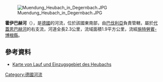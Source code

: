 {{Coord|48.91337|N|12.75649|E|display=title}}
[[Image:Muendung_Heubach_in_Degernbach.JPG|right]]

'''霍伊巴赫河'''（{{lang-de|Heubach}}），是[[德國|德國]]的河流，位於該國東南部，由[[巴伐利亞|巴伐利亞]]負責管轄，屬於[[代蓋恩巴赫河_(博根巴赫河支流)|代蓋恩巴赫河]]的右支流，河道全長2.3公里，流域面積1.9平方公里，流經[[施特勞賓-博根縣|施特勞賓-博根縣]]。

==參考資料==
* [https://v.bayern.de/gbmvp Karte von Lauf und Einzugsgebiet des Heubachs]

{{Germany-geo-stub}}
[[Category:德國河流|Category:德國河流]]